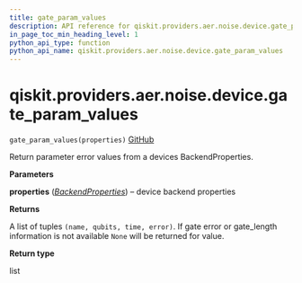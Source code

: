 ```yaml
---
title: gate_param_values
description: API reference for qiskit.providers.aer.noise.device.gate_param_values
in_page_toc_min_heading_level: 1
python_api_type: function
python_api_name: qiskit.providers.aer.noise.device.gate_param_values
---
```


# qiskit.providers.aer.noise.device.gate\_param\_values

<span id="qiskit.providers.aer.noise.device.gate_param_values" />

`gate_param_values(properties)` [GitHub](https://github.com/qiskit/qiskit-aer/tree/stable/0.10/qiskit/providers/aer/noise/device/parameters.py "view source code")

Return parameter error values from a devices BackendProperties.

**Parameters**

**properties** ([*BackendProperties*](qiskit.providers.models.BackendProperties "qiskit.providers.models.BackendProperties")) – device backend properties

**Returns**

A list of tuples `(name, qubits, time, error)`. If gate error or gate\_length information is not available `None` will be returned for value.

**Return type**

list

